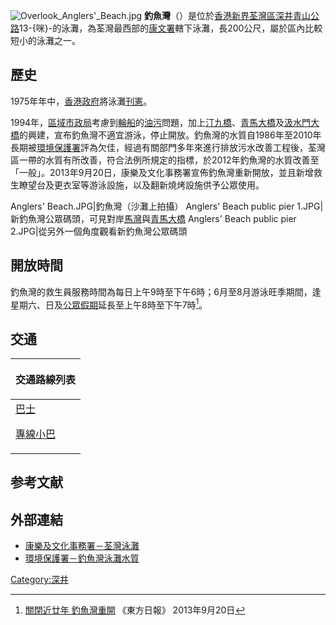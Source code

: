 {{NoteTA
|G1 = Unit
}}
[[File:Overlook_Anglers'_Beach.jpg|thumb]]
'''釣魚灣'''（{{lang-en|Anglers' Beach}}）是位於[[香港|香港]][[新界|新界]][[荃灣區|荃灣區]][[深井|深井]][[青山公路|青山公路]]13-{咪}-的泳灘，為荃灣最西部的[[康樂及文化事務署|康文署]]轄下泳灘，長200公尺，屬於區內比較短小的泳灘之一。

==歷史==
1975年年中，[[香港政府|香港政府]]將泳灘[[香港政府憲報|刊憲]]。

1994年，[[區域市政局|區域市政局]]考慮到[[輪船|輪船]]的[[油污|油污]]問題，加上[[汀九橋|汀九橋]]、[[青馬大橋|青馬大橋]]及[[汲水門大橋|汲水門大橋]]的興建，宣布釣魚灣不適宜游泳，停止開放。釣魚灣的水質自1986年至2010年長期被[[環境保護署|環境保護署]]評為欠佳，經過有關部門多年來進行排放污水改善工程後，荃灣區一帶的水質有所改善，符合法例所規定的指標，於2012年釣魚灣的水質改善至「一般」。2013年9月20日，康樂及文化事務署宣佈釣魚灣重新開放，並且新增救生瞭望台及更衣室等游泳設施，以及翻新燒烤設施供予公眾使用。

<gallery>
Anglers' Beach.JPG|釣魚灣（沙灘上拍攝）
Anglers' Beach public pier 1.JPG|新釣魚灣公眾碼頭，可見對岸[[馬灣|馬灣]]與[[青馬大橋|青馬大橋]]
Anglers' Beach public pier 2.JPG|從另外一個角度觀看新釣魚灣公眾碼頭
</gallery>

==開放時間==
釣魚灣的救生員服務時間為每日上午9時至下午6時；6月至8月游泳旺季期間，逢星期六、日及[[香港節日與公眾假期|公眾假期]]延長至上午8時至下午7時<ref>[http://orientaldaily.on.cc/cnt/news/20130920/00176_046.html 關閉近廿年 釣魚灣重開] {{Wayback|url=http://orientaldaily.on.cc/cnt/news/20130920/00176_046.html |date=20130924145630 }} 《東方日報》 2013年9月20日</ref>。

==交通==
{| class="mw-collapsible mw-collapsed wikitable" style="background:white; margin: 0 auto; width: auto;"  
! 交通路線列表
|-
|
;[[香港巴士|巴士]]
{{九龍新界巴士簡單列表|48P|52X|53|234A|234B|234C|234D|261B|N252}}
{{過海隧道巴士簡單列表|962B|962E|962N}}
{{大嶼山巴士簡單列表|A38}}
;[[香港小巴|專線小巴]]
{{新界專線小巴簡單列表|302|308M}}
|}

==参考文献==
{{reflist}}

==外部連結==
*[http://www.lcsd.gov.hk/tc/beach/index/beach-location-nt/beach-address-tw.html 康樂及文化事務署－荃灣泳灘] {{Wayback|url=http://www.lcsd.gov.hk/tc/beach/index/beach-location-nt/beach-address-tw.html |date=20150923201230 }}
*[http://www.beachwq.gov.hk/tc/p_mawan.aspx?YX_MID=8 環境保護署－釣魚灣泳灘水質] {{Wayback|url=http://www.beachwq.gov.hk/tc/p_mawan.aspx?YX_MID=8 |date=20160304131645 }}
{{香港海灘}}
{{HK-geo-stub}}
[[Category:深井|Category:深井]]